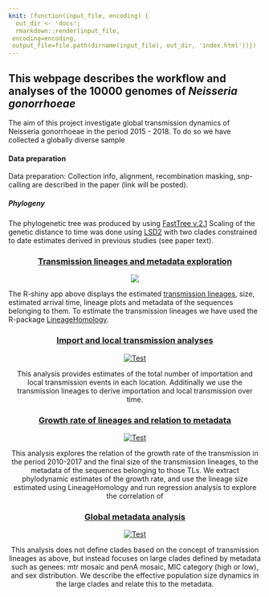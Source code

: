 ```yaml
---
knit: (function(input_file, encoding) {
  out_dir <- 'docs';
  rmarkdown::render(input_file,
 encoding=encoding,
 output_file=file.path(dirname(input_file), out_dir, 'index.html'))})
---
```




## This webpage describes the workflow and analyses of the 10000 genomes of *Neisseria gonorrhoeae*

The aim of this project investigate global transmission dynamics of Neisseria gonorrhoeae in the period 2015 - 2018. To do so we have collected a globally diverse sample 

#### Data preparation
Data preparation: Collection info, alignment, recombination masking, snp-calling are described in the paper (link will be posted). 

##### Phylogeny
The phylogenetic tree was produced by using [FastTree v.2.1](https://doi.org/10.1371/journal.pone.0009490)
Scaling of the genetic distance to time was done using [LSD2](https://doi.org/10.1093/sysbio/syv068) with two clades constrained to date estimates derived in previous studies (see paper text). 

<center>

### [Transmission lineages and metadata exploration](https://magnunos.shinyapps.io/LineageHomology_Explorer/?_ga=2.205397328.1370338265.1637693506-226041197.1637248825)

</center>


<center>

[![](Files/TL_Explorer.png)](https://magnunos.shinyapps.io/LineageHomology_Explorer/?_ga=2.205397328.1370338265.1637693506-226041197.1637248825)

</center>

The R-shiny app above displays the estimated [transmission lineages](https://www.science.org/doi/10.1126/science.abf2946), size, estimated arrival time, lineage plots and metadata of the sequences belonging to them. To estimate the transmission lineages we have used the R-package [LineageHomology](https://github.com/magnusnosnes/LineageHomology).

<center>

### [Import and local transmission analyses](Analyses/LineagesAndImport.html)

[![Test](Files/Import_local_transmission.png)](Analyses/LineagesAndImport.html)

This analysis provides estimates of the total number of importation and local transmission events in each location. Additinally we use the transmission lineages to derive importation and local transmission over time. 

</center>

<center>

### [Growth rate of lineages and relation to metadata](Analyses/Growth_rates_explanatory.html)

[![Test](Files/Metadata.png)](Analyses/Growth_rates_explanatory.html)


This analysis explores the relation of the growth rate of the transmission in the period 2010-2017 and the final size of the transmission lineages, to the metadata of the sequences belonging to those TLs. We extract phylodynamic estimates of the growth rate, and use the lineage size estimated using LineageHomology and run regression analysis to explore the correlation of 

</center>

<center>

### [Global metadata analysis](Analyses/global_analysis.html)

[![Test](Files/Global_analysis.png)](Analyses/global_analysis.html)

This analysis does not define clades based on the concept of transmission lineages as above, but instead focuses on large clades defined by metadata such as genees: mtr mosaic and penA mosaic, MIC category (high or low), and sex distribution. We describe the effective population size dynamics in the large clades and relate this to the metadata. 

</center>